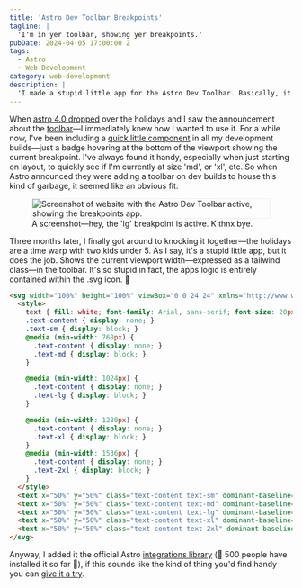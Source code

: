 ```yaml
---
title: 'Astro Dev Toolbar Breakpoints'
tagline: |
  'I'm in yer toolbar, showing yer breakpoints.'
pubDate: 2024-04-05 17:00:00 Z
tags:
  - Astro
  - Web Development
category: web-development
description: |
  'I made a stupid little app for the Astro Dev Toolbar. Basically, it just shows the current viewport width—expressed as a tailwind class—in the toolbar.'
---
```


When [astro 4.0 dropped](https://astro.build/blog/astro-4/) over the holidays and I saw the announcement about the [toolbar]( https://astro.build/blog/astro-4/#the-astro-dev-toolbar)—I immediately knew how I wanted to use it. For a while now, I've been including a [quick little component](https://indieweb.social/@zero_gravitas/110976287648555281) in all my development builds—just a badge hovering at the bottom of the viewport showing the current breakpoint. I've always found it handy, especially when just starting on layout, to quickly see if I'm currently at size 'md', or 'xl', etc. So when Astro announced they were adding a toolbar on dev builds to house this kind of garbage, it seemed like an obvious fit.

<figure>
  <Image style="border: 1px solid #EDEDED" src={Screenshot} alt="Screenshot of website with the Astro Dev Toolbar active, showing the breakpoints app." />
  <figcaption>
    A screenshot—hey, the 'lg' breakpoint is active. K thnx bye.
  </figcaption>
</figure>

Three months later, I finally got around to knocking it together—the holidays are a time warp with two kids under 5. As I say, it's a stupid little app, but it does the job. Shows the current viewport width—expressed as a tailwind class—in the toolbar. It's so stupid in fact, the apps logic is entirely contained within the .svg icon. 🤣

```html
<svg width="100%" height="100%" viewBox="0 0 24 24" xmlns="http://www.w3.org/2000/svg">
  <style>
    text { fill: white; font-family: Arial, sans-serif; font-size: 20px; }
    .text-content { display: none; }
    .text-sm { display: block; }
    @media (min-width: 768px) {
      .text-content { display: none; }
      .text-md { display: block; }
    }

    @media (min-width: 1024px) {
      .text-content { display: none; }
      .text-lg { display: block; }
    }

    @media (min-width: 1280px) {
      .text-content { display: none; }
      .text-xl { display: block; }
    }
    @media (min-width: 1536px) {
      .text-content { display: none; }
      .text-2xl { display: block; }
    }
  </style>
  <text x="50%" y="50%" class="text-content text-sm" dominant-baseline="middle" text-anchor="middle">sm</text>
  <text x="50%" y="50%" class="text-content text-md" dominant-baseline="middle" text-anchor="middle">md</text>
  <text x="50%" y="50%" class="text-content text-lg" dominant-baseline="middle" text-anchor="middle">lg</text>
  <text x="50%" y="50%" class="text-content text-xl" dominant-baseline="middle" text-anchor="middle">xl</text>
  <text x="50%" y="50%" class="text-content text-2xl" dominant-baseline="middle" text-anchor="middle">2xl</text>
</svg>
```

Anyway, I added it the official Astro [integrations library](https://astro.build/integrations/?search=&categories%5B%5D=toolbar) (🎊 500 people have installed it so far 🎉), if this sounds like the kind of thing you'd find handy you can [give it a try](https://github.com/bryanschuetz/astro-breakpoints#readme).
